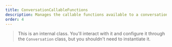 ```yaml
---
title: ConversationCallableFunctions
description: Manages the callable functions available to a conversation.
order: 4
---
```


> This is an internal class. You'll interact with it and configure it through the `Conversation` class, but you shouldn't need to instantiate it.
